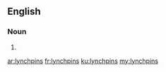 ==English==

===Noun===
{{head|en|plural}}

# {{plural of|lynchpin|lang=en|nocat=1}}

[[ar:lynchpins]]
[[fr:lynchpins]]
[[ku:lynchpins]]
[[my:lynchpins]]